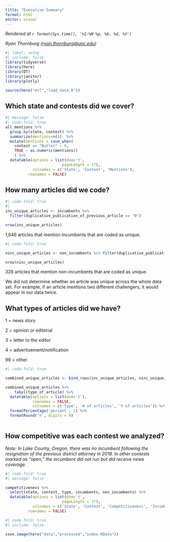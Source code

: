 ```yaml
---
title: "Executive Summary"
format: html
editor: visual
---
```


<!--# Timestamp: leave this in to automatically track when a file is rendered -->

*Rendered at `r format(Sys.time(), '%I:%M %p, %b. %d, %Y')`*

<!--# Contact info: leave author/reporter/editor contact info here -->

*Ryan Thornburg ([ryan.thornburg\@unc.edu](mailto:ryan.thornburg@unc.edu){.email})*

```r
#| label: setup
#| include: false
library(tidyverse)
library(here)
library(DT)
library(janitor)
library(plotly)

source(here("etl","load_data.R"))
```

## Which state and contests did we cover?

```r
#| message: false
#| code-fold: true
all_mentions %>% 
  group_by(state, contest) %>%
  summarize(mentions=n())  %>% 
  mutate(mentions = case_when(
    contest == "Butler" ~ 0,
    TRUE ~ as.numeric(mentions))
    ) %>%
  datatable(options = list(dom='t',
                         pageLength = 27),
            colnames = c('State', 'Contest', 'Mentions'),
          rownames = FALSE)
```

## How many articles did we code?

```r
#| code-fold: true
#| 
inc_unique_articles <- incumbents %>% 
  filter(duplicative_publication_of_previous_article == "0")

nrow(inc_unique_articles)
```

1,646 articles that mention incumbents that are coded as unique.

```r
#| code-fold: true

ninc_unique_articles <- non_incumbents %>% filter(duplicative_publication_of_previous_article == "0" & duplicative_of_incumbent_article == "0")

nrow(ninc_unique_articles)
```

328 articles that mention non-incumbents that are coded as unique.

We did not determine whether an article was unique across the whole data set. For example, if an article mentions two different challengers, it would appear in our data twice.

## What types of articles did we have?

1 = news story

2 = opinion or editorial

3 = letter to the editor

4 = advertisement/notification

99 = other

```r
#| code-fold: true

combined_unique_articles <- bind_rows(inc_unique_articles, ninc_unique_articles) 

combined_unique_articles %>%
    tabyl(type_of_article) %>%
  datatable(options = list(dom='t'),
            rownames = FALSE,
            colnames = c('Type', '# of articles', '% of articles')) %>%
  formatPercentage('percent', 2) %>%
  formatRound('n', digits = 0)
  

```

## How competitive was each contest we analyzed?

*Note: In Lake County, Oregon, there was no incumbent following the resignation of the previous district attorney in 2018. In other contests marked as "open," the incumbent did not run but did receive news coverage.*

```r
#| code-fold: true
#| message: false

competitiveness %>%
  select(state, contest, type, incumbents, non_incumbents) %>% 
  datatable(options = list(dom='t',
                         pageLength = 27),
            colnames = c('State', 'Contest', 'Competitiveness', 'Incumbents', 'Challengers'),
          rownames = FALSE) 

```

```r
#| code-fold: true
#| include: false

save.image(here("data","processed","index.RData"))

```
